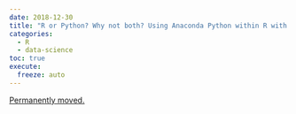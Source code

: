 ```yaml
---
date: 2018-12-30
title: "R or Python? Why not both? Using Anaconda Python within R with {reticulate}"
categories:
  - R
  - data-science
toc: true
execute:
  freeze: auto
---
```


[Permanently moved.](../../posts/2018-12-30-reticulate.qmd)
